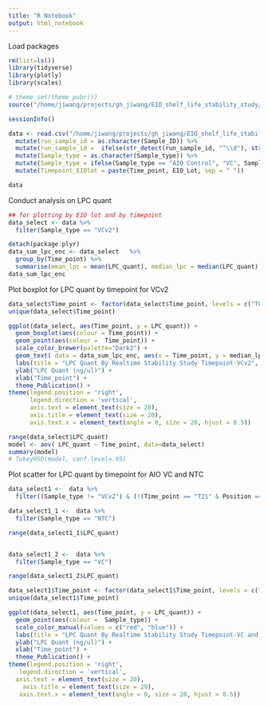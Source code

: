 ```yaml
---
title: "R Notebook"
output: html_notebook
---
```


Load packages
```r
rm(list=ls())
library(tidyverse)
library(plotly)
library(scales)

# theme_set(theme_pubr())
source("/home/jiwang/projects/gh_jiwang/EIO_shelf_life_stability_study/tools/functions.r")
```
```r
sessionInfo()
```


```r
data <- read.csv("/home/jiwang/projects/gh_jiwang/EIO_shelf_life_stability_study/realtime_shelf_life/EIO_realtime_stability_sample_information.csv") %>% 
  mutate(run_sample_id = as.character(Sample_ID)) %>%
  mutate(run_sample_id =  ifelse(str_detect(run_sample_id, "^\\d"), str_pad(run_sample_id, 9, pad = "0"), run_sample_id)) %>% 
  mutate(Sample_type = as.character(Sample_type)) %>% 
  mutate(Sample_type = ifelse(Sample_type == "AIO Control", "VC", Sample_type)) %>% 
  mutate(Timepoint_EIOlot = paste(Time_point, EIO_Lot, sep = " "))

data
```

Conduct analysis on LPC quant
```r
## for plotting by EIO lot and by timepoint
data_select <- data %>% 
  filter(Sample_type == "VCv2")

detach(package:plyr)
data_sum_lpc_enc <- data_select   %>% 
  group_by(Time_point) %>% 
  summarise(mean_lpc = mean(LPC_quant), median_lpc = median(LPC_quant), mean_enc = mean(EN_quant), median_enc = median(EN_quant), count_samples= length(run_sample_id))
data_sum_lpc_enc
```

Plot boxplot for LPC quant by timepoint for VCv2
```r
data_select$Time_point <- factor(data_select$Time_point, levels = c("T00", "T04",  "T08", "T12", "T16", "T21"))
unique(data_select$Time_point)

ggplot(data_select, aes(Time_point, y = LPC_quant)) +
  geom_boxplot(aes(colour = Time_point)) +
  geom_point(aes(colour =  Time_point)) +
  scale_color_brewer(palette="Dark2") +
  geom_text( data = data_sum_lpc_enc, aes(x = Time_point, y = median_lpc, label =  paste0("Mean:", round(mean_lpc ,2),"\n" , "Median:",  round(median_lpc,2),  "\nN: ", count_samples, sep = "")), color = "black",  size = 7) +
  labs(title = "LPC Quant By Realtime Stability Study Timepoint-VCv2", colour  = "Time_point") +
  ylab("LPC Quant (ng/ul)") +
  xlab("Time_point") +
  theme_Publication() +
theme(legend.position = 'right',
      legend.direction = 'vertical',
      axis.text = element_text(size = 20),
      axis.title = element_text(size = 20),
      axis.text.x = element_text(angle = 0, size = 20, hjust = 0.5))
```


```r
range(data_select$LPC_quant)
model <- aov( LPC_quant ~ Time_point, data=data_select)
summary(model)
# TukeyHSD(model, conf.level=.95)
```


Plot scatter for LPC quant by timepoint for AIO VC and NTC 
```r
data_select1 <-  data %>% 
  filter((Sample_type != "VCv2") & (!(Time_point == "T21" & Position == 'H:2')) ) 

data_select1_1 <-  data %>% 
  filter(Sample_type == "NTC")

range(data_select1_1$LPC_quant)


data_select1_2 <-  data %>% 
  filter(Sample_type == "VC")

range(data_select1_2$LPC_quant)

data_select1$Time_point <- factor(data_select1$Time_point, levels = c("T00", "T04", "T08", "T12", "T16", "T21"))
unique(data_select1$Time_point)

ggplot(data_select1, aes(Time_point, y = LPC_quant)) +
  geom_point(aes(colour =  Sample_type)) +
  scale_color_manual(values = c("red", "blue")) +
  labs(title = "LPC Quant By Realtime Stability Study Timepoint-VC and NTC", colour  = "Sample Type") +
  ylab("LPC Quant (ng/ul)") +
  xlab("Time_point") +
  theme_Publication() +
theme(legend.position = 'right',
   legend.direction = 'vertical',
  axis.text = element_text(size = 20),
    axis.title = element_text(size = 29),
   axis.text.x = element_text(angle = 0, size = 20, hjust = 0.5))
```